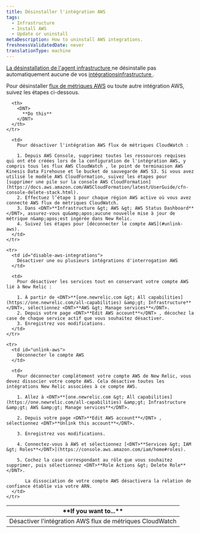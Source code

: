 ```yaml
---
title: Désinstaller l'intégration AWS
tags:
  - Infrastructure
  - Install AWS
  - Update or uninstall
metaDescription: How to uninstall AWS integrations.
freshnessValidatedDate: never
translationType: machine
---
```


[La désinstallation de l'agent infrastructure ](/docs/infrastructure/new-relic-infrastructure/installation/uninstall-infrastructure-agent-or-integrations)ne désinstalle pas automatiquement aucune de vos [intégrationsinfrastructure ](/docs/infrastructure/infrastructure-integrations/getting-started/connect-aws-integrations-infrastructure).

Pour désinstaller [flux de métriques AWS](/docs/infrastructure/amazon-integrations/connect/aws-metric-stream/) ou toute autre intégration AWS, suivez les étapes ci-dessous.

<table>
  <thead>
    <tr>
      <th style={{ width: "250px" }}>
        <DNT>
          **If you want to...**
        </DNT>
      </th>

      <th>
        <DNT>
          **Do this**
        </DNT>
      </th>
    </tr>
  </thead>

  <tbody>
    <tr>
      <td id="disable-aws-integrations">
        Désactiver l'intégration AWS flux de métriques CloudWatch
      </td>

      <td>
        Pour désactiver l'intégration AWS flux de métriques CloudWatch :

        1. Depuis AWS Console, supprimez toutes les ressources requises qui ont été créées lors de la configuration de l'intégration AWS, y compris tous les flux AWS CloudWatch , le point de terminaison AWS Kinesis Data Firehouse et le bucket de sauvegarde AWS S3. Si vous avez utilisé le modèle AWS CloudFormation, suivez les étapes pour [supprimer une pile sur la console AWS CloudFormation](https://docs.aws.amazon.com/AWSCloudFormation/latest/UserGuide/cfn-console-delete-stack.html).
        2. Effectuez l’étape 1 pour chaque région AWS active où vous avez connecté AWS flux de métriques CloudWatch.
        3. Dans <DNT>**Infrastructure &gt; AWS &gt; AWS Status Dashboard**</DNT>, assurez-vous qu&amp;apos;aucune nouvelle mise à jour de métrique n&amp;apos;est ingérée dans New Relic.
        4. Suivez les étapes pour [déconnecter le compte AWS](#unlink-aws).
      </td>
    </tr>

    <tr>
      <td id="disable-aws-integrations">
        Désactiver une ou plusieurs intégrations d'interrogation AWS
      </td>

      <td>
        Pour désactiver les services tout en conservant votre compte AWS lié à New Relic :

        1. À partir de <DNT>**[one.newrelic.com &gt; All capabilities](https://one.newrelic.com/all-capabilities) &amp;gt; Infrastructure**</DNT>, sélectionnez <DNT>**AWS &gt; Manage services**</DNT>.
        2. Depuis votre page <DNT>**Edit AWS account**</DNT> , décochez la case de chaque service actif que vous souhaitez désactiver.
        3. Enregistrez vos modifications.
      </td>
    </tr>

    <tr>
      <td id="unlink-aws">
        Déconnecter le compte AWS
      </td>

      <td>
        Pour déconnecter complètement votre compte AWS de New Relic, vous devez dissocier votre compte AWS. Cela désactive toutes les intégrations New Relic associées à ce compte AWS.

        1. Allez à <DNT>**[one.newrelic.com &gt; All capabilities](https://one.newrelic.com/all-capabilities) &amp;gt; Infrastructure &amp;gt; AWS &amp;gt; Manage services**</DNT>.

        2. Depuis votre page <DNT>**Edit AWS account**</DNT> , sélectionnez <DNT>**Unlink this account**</DNT>.

        3. Enregistrez vos modifications.

        4. Connectez-vous à AWS et sélectionnez [<DNT>**Services &gt; IAM &gt; Roles**</DNT>](https://console.aws.amazon.com/iam/home#roles).

        5. Cochez la case correspondant au rôle que vous souhaitez supprimer, puis sélectionnez <DNT>**Role Actions &gt; Delete Role**</DNT>.

           La dissociation de votre compte AWS désactivera la relation de confiance établie via votre ARN.
      </td>
    </tr>
  </tbody>
</table>